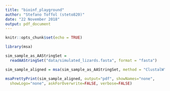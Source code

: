 ```yaml
---
title: "bioinf_playground"
author: "Stefano Toffol (steto820)"
date: "22 November 2018"
output: pdf_document
---
```


```r
knitr::opts_chunk$set(echo = TRUE)

library(msa)
```

```r

sim_sample_as_AAStringSet =
  readAAStringSet("data/simulated_lizards.fasta", format = "fasta")

sim_sample_aligned = msa(sim_sample_as_AAStringSet, method = "ClustalW")

msaPrettyPrint(sim_sample_aligned, output="pdf", showNames="none",
  showLogo="none", askForOverwrite=FALSE, verbose=FALSE)

```

